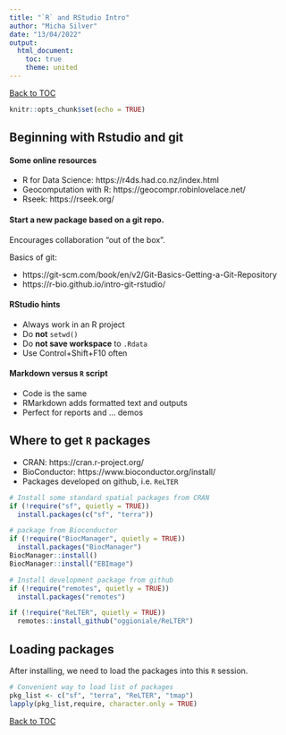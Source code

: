 ```yaml
---
title: "`R` and RStudio Intro"
author: "Micha Silver"
date: "13/04/2022"
output:
  html_document:
    toc: true
    theme: united
---
```


[Back to TOC](index.html)

```r
knitr::opts_chunk$set(echo = TRUE)
```


## Beginning with Rstudio and git

#### Some online resources
 - R for Data Science: https://r4ds.had.co.nz/index.html 
 - Geocomputation with R: https://geocompr.robinlovelace.net/
 - Rseek: https://rseek.org/
 

#### Start a new package **based on a git repo**.

Encourages collaboration "out of the box".

Basics of git:

  - https://git-scm.com/book/en/v2/Git-Basics-Getting-a-Git-Repository
  - https://r-bio.github.io/intro-git-rstudio/

#### RStudio hints

  - Always work in an R project
  - Do **not** `setwd()`
  - Do **not save workspace** to `.Rdata`
  - Use Control+Shift+F10 often
 
#### Markdown versus `R` script
 - Code is the same
 - RMarkdown adds formatted text and outputs
 - Perfect for reports and ... demos

  
## Where to get `R` packages
 
 - CRAN: https://cran.r-project.org/
 - BioConductor: https://www.bioconductor.org/install/
 - Packages developed on github, i.e. `ReLTER`
 
```r
# Install some standard spatial packages from CRAN
if (!require("sf", quietly = TRUE))
  install.packages(c("sf", "terra"))

# package from Bioconductor
if (!require("BiocManager", quietly = TRUE))
  install.packages("BiocManager")
BiocManager::install()
BiocManager::install("EBImage")

# Install development package from github
if (!require("remotes", quietly = TRUE))
  install.packages("remotes")

if (!require("ReLTER", quietly = TRUE))
  remotes::install_github("oggioniale/ReLTER")
``` 
## Loading packages

After installing, we need to load the packages into this `R` session.

```r
# Convenient way to load list of packages
pkg_list <- c("sf", "terra", "ReLTER", "tmap")
lapply(pkg_list,require, character.only = TRUE)
```

[Back to TOC](index.html)



